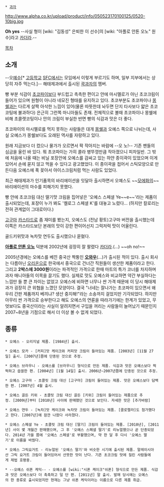  * [[과자]]

http://www.alpha.co.kr/upload/product/info/050523170100125/0520-10big.jpg

'''Oh yes'''
--사실 형이 [wiki: "김동성" 은퇴한 이 선수]의 [wiki: "아폴로 안톤 오노" 원수]라고 [[카더라]].--
 
[[목차]]
== 소개 ==
--오[[예수]][* [[고등학교]] [[SFC]]에서는 모임에서 이렇게 부르기도 하며, 일부 지부에서는 상당히 자주 먹는다.]--
해태제과에서 출시된 [[곽과자]]의 멤버.

빵 부분 식감이 [[초코파이]]보다 부드럽고 촉촉한 편이고 안에 마시멜로가 아닌 초코크림이 들어가 있으며 원형이 아니라 네모진 형태를 유지하고 있다. 초코부분도 초코파이나 [[몽쉘]]과는 다르게 살짝 아삭한 느낌이 있어(물론 따뜻한데 놔두면 단지 타사보다 얇은 초코코팅에 불과하다) 은근히 그런쪽 마니아들도 존재. 전체적으로 볼때 초코파이나 몽쉘에 비해 초콜렛코팅이나 안의 크림이 부실한 반면 빵의 식감과 맛은 더 좋다.

초코파이의 마시멜로를 먹지 못하는 사람들은 대개 [[몽쉘]]과 오예스 쪽으로 나뉘는데, 사실 오예스가 몽쉘보다도 오래된 역사를 자랑하고 있다.

원래 지금보다 더 컸으나 물가가 오르면서 팍 작아지는 바람에 --오 노!-- 기존 팬들의 심금을 울린 바 있다. 뭐 초코파이는 가히 콜라 병뚜껑만큼 작아졌으니 피차일반. 그 밖에 처음에 나올 때는 비닐 포장안에 오예스를 감싸고 있는 하얀 종이곽이 있었으며 이게 있어서 손에 묻지 않고 먹을 수 있다고 광고했었다. 이 종이곽을 접어서 스틱모양으로 만든다음 오예스에 푹 꽂아서 아이스크림처럼 먹는 사람도 있었다.

최근 해태제과가 인기품목의 바리에이션을 잇달아 출시하면서 오예스도 ~~[[모에화]]의~~ 바리에이션의 마수를 피해가지 못했다. 

빵 안에 초코크림 대신 딸기맛 크림을 집어넣은 '오예스 스페셜 Ye~~e~~'라는 제품이 출시되었는데, 포장이 누가 봐도 '켈로그 스페셜 K'를 대놓고 노렸다... (하지만 칼로리는 전혀 관계없이 그대로이다.)

[[고구마]] [[카스타드]]로 좀 재미를 봤는지, 오예스도 (전남 황토)고구마 버전을 출시했는데 이쪽은 카스타드보단 본래의 맛이 강한 편이어선지 그럭저럭 맛이 어울린다.

골드키위맛과 녹차맛 연두도 출시했으나 묻혔다.

'''[[아폴로 안톤 오노]]''' 덕분에 2002년에 굉장히 잘 팔렸다 [[카더라]].(...) ~~oh no!~~

2005년경에는 오예스를 베낀 중국산 짝퉁인 '''[http://haime.egloos.com/m/1144359 오와우]'''(...)가 출시된 적이 있다. 출시 회사는 다름아닌 [[오리온]]으로 한국에서 중국으로 건너간 직원들이 생산한 제품이라고 한다. 그리고 '''2박스에 3000원'''이라는 파격적인 가격으로 한때 마트의 특가 코너를 차지하며 과자 매니아들의 이목을 끌기도 했다. 실제로 맛도 오예스와 비교하면 약간 부실하다는 느낌만 들 뿐 큰 차이는 없었고 오예스에 비하면 너무나 싼 가격 때문에 이 당시 해태제과가 굉장히 큰 위협을 느꼈던 모양이다. 결국 "너네는 잘나가는 초코파이 있으면서 왜 우리 간판 제품까지 베끼냐? 생산 중지해!"라는 소송까지 걸었지만 기각되었다. 하지만 아무리 싼 가격으로 승부한다고 해도 오예스의 연륜을 따라가기에는 한계가 있었고, 무엇보다도 중국산이라는 사실이 알려지면서 구입을 꺼리는 사람들이 늘어났기 때문인지 2007~8년을 기점으로 해서 더 이상 볼 수 없게 되었다. 
== 종류 ==
 * 오예스 - 오리지널 제품. [1984년] 출시.

 * 오예스 모카 - [커피]맛 케이크와 커피맛 크림이 들어있는 제품. [2003년] [11월 27일] 출시. [2007년]쯤에 단종된 것으로 추정.

 * 오예스 브라우니 - 오예스를 [브라우니] 형식으로 만든 제품. 식감과 맛은 오예스보다 퍽퍽하고 씁쓸한 편. [2004년] [1월 14일] 출시. 2006년~2007년쯤에 단종된 것으로 추정.

 * 오예스 고구마 - 초콜릿 크림 대신 [고구마] 크림이 들어있는 제품. 맛은 오예스보다 담백한 편. [2007년] 4월 출시.

 * 오예스 골든 키위 - 초콜릿 크림 대신 골든 [키위] 크림이 들어있는 제품으로 추정. [2009년]부터 [2010년] 사이에 판매했던 것으로 보인다. 자세한 맛은 [추가바람]

 * 오예스 연두 - [녹차]맛 케이크와 녹차맛 크림이 들어있는 제품. [클로렐라]도 첨가했다고 한다. [2007년]에 잠깐 나왔다 사라졌다.

 * 오예스 스페셜 Ye - 초콜릿 크림 대신 [딸기] 크림이 들어있는 제품. [2010년], [2011년] 사이 몇 개월간 판매했으며, 그 후 '오예스 스페셜 딸기'로 리뉴얼했으나 곧 단종되었다. 2014년 가을 쯤에 '오예스 스페셜'로 부활했으며, 약 한 달 후 다시 '오예스 딸기'로 이름을 바꿨다.

 * 오예스 그릭요거트 - 리뉴얼된 '오예스 딸기'와 비슷한 시기에 출시된 제품. 말레이시아산 그릭 요거트 크림이 들어있어서 산뜻한 맛이 난다. 기존 초코크림 맛에 질린 사람들에게 제법 호평중.

 * --오예스 쉬폰 케익-- - 오예스를 [wiki:"시폰 케이크"쉬폰] 형식으로 만든 제품. 식감과 맛은 오예스보다 더 촉촉하고 덜 단 편. [2011년] 말 출시. 발매 당시에는 오예스의 한 종류로 출시되었지만 현재는 그냥 쉬폰 케익이라는 이름으로 다른 제품 취급.
